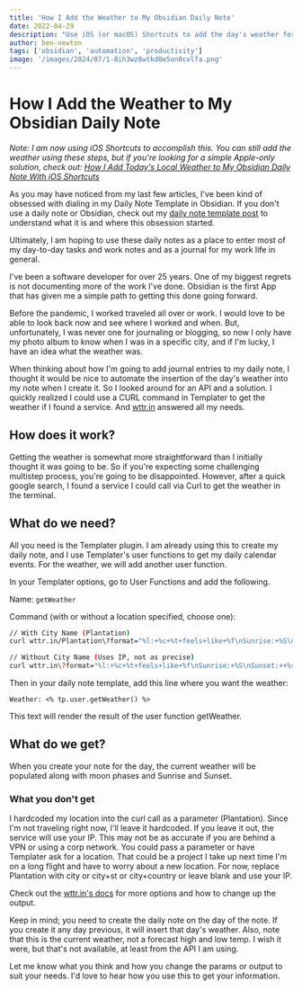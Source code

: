 ```yaml
---
title: 'How I Add the Weather to My Obsidian Daily Note'
date: 2022-04-29
description: "Use iOS (or macOS) Shortcuts to add the day's weather for my location to my Obsidian Daily Note."
author: ben-newton
tags: ['obsidian', 'automation', 'productivity']
image: '/images/2024/07/1-8ih3wz8wtkd0e5on0cvlfa.png'
---
```


# How I Add the Weather to My Obsidian Daily Note

_Note: I am now using iOS Shortcuts to accomplish this. You can still add the weather using these steps, but if you're looking for a simple Apple-only solution, check out: [How I Add Today's Local Weather to My Obsidian Daily Note With iOS Shortcuts](https://benenewton.medium.com/how-i-add-todays-local-weather-to-my-obsidian-daily-note-with-ios-shortcuts-40aa36cd71)_

As you may have noticed from my last few articles, I've been kind of obsessed with dialing in my Daily Note Template in Obsidian. If you don't use a daily note or Obsidian, check out my [daily note template post](https://benenewton.medium.com/my-obsidian-daily-note-template-a4bdab53dc62) to understand what it is and where this obsession started.

Ultimately, I am hoping to use these daily notes as a place to enter most of my day-to-day tasks and work notes and as a journal for my work life in general.

I've been a software developer for over 25 years. One of my biggest regrets is not documenting more of the work I've done. Obsidian is the first App that has given me a simple path to getting this done going forward.

Before the pandemic, I worked traveled all over or work. I would love to be able to look back now and see where I worked and when. But, unfortunately, I was never one for journaling or blogging, so now I only have my photo album to know when I was in a specific city, and if I'm lucky, I have an idea what the weather was.

When thinking about how I'm going to add journal entries to my daily note, I thought it would be nice to automate the insertion of the day's weather into my note when I create it. So I looked around for an API and a solution. I quickly realized I could use a CURL command in Templater to get the weather if I found a service. And [wttr.in](https://github.com/chubin/wttr.in) answered all my needs.

## How does it work?

Getting the weather is somewhat more straightforward than I initially thought it was going to be. So if you're expecting some challenging multistep process, you're going to be disappointed. However, after a quick google search, I found a service I could call via Curl to get the weather in the terminal.

## What do we need?

All you need is the Templater plugin. I am already using this to create my daily note, and I use Templater's user functions to get my daily calendar events. For the weather, we will add another user function.

In your Templater options, go to User Functions and add the following.

Name: `getWeather`

Command (with or without a location specified, choose one):

```bash
// With City Name (Plantation)
curl wttr.in/Plantation\?format="%l:+%c+%t+feels+like+%f\nSunrise:+%S\nSunset:++%s\nMoon:++++%m\n"

// Without City Name (Uses IP, not as precise)
curl wttr.in\?format="%l:+%c+%t+feels+like+%f\nSunrise:+%S\nSunset:++%s\nMoon:++++%m\n"
```

Then in your daily note template, add this line where you want the weather:

```obsidian
Weather: <% tp.user.getWeather() %>
```

This text will render the result of the user function getWeather.

## What do we get?

When you create your note for the day, the current weather will be populated along with moon phases and Sunrise and Sunset.

### What you don't get

I hardcoded my location into the curl call as a parameter (Plantation). Since I'm not traveling right now, I'll leave it hardcoded. If you leave it out, the service will use your IP. This may not be as accurate if you are behind a VPN or using a corp network. You could pass a parameter or have Templater ask for a location. That could be a project I take up next time I'm on a long flight and have to worry about a new location. For now, replace Plantation with city or city+st or city+country or leave blank and use your IP.

Check out the [wttr.in's docs](https://github.com/chubin/wttr.in) for more options and how to change up the output.

Keep in mind; you need to create the daily note on the day of the note. If you create it any day previous, it will insert that day's weather. Also, note that this is the current weather, not a forecast high and low temp. I wish it were, but that's not available, at least from the API I am using.

Let me know what you think and how you change the params or output to suit your needs. I'd love to hear how you use this to get your information.
